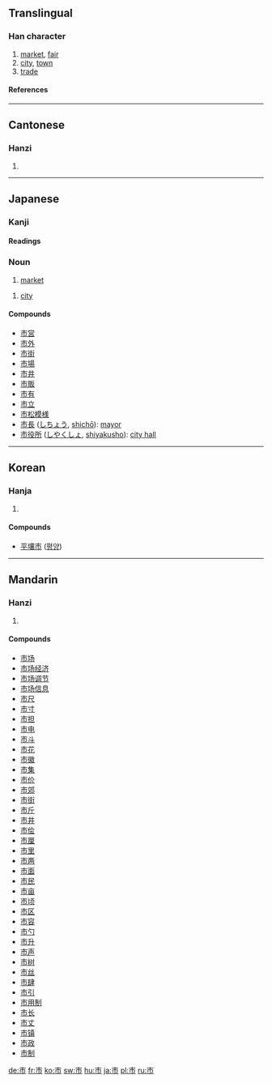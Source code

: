 ==Translingual==
===Han character===
{{Han char|rn=50|rad=巾|as=02|sn=5|four=0022<sub>7</sub>|canj=卜中月 (YLB)|ids=⿱[[亠]][[巾]]}}
# [[market]], [[fair]]
# [[city]], [[town]]
# [[trade]]

====References====
{{Han ref|kx=0328.030|dkj=08775|dj=0632.130|hdz=10729.050|uh=5E02|ud=24066|bh=A5AB|bd=42411}}

----
==Cantonese==
===Hanzi===
{{yue-hanzi|jyut=|y=si5}}
# {{defn|Cantonese}}
----

==Japanese==

===Kanji===
{{ja-kanji|grade=2|rs=巾02}}
====Readings====
{{ja-readings|on=[[し]] ([[shi]])|kun=[[いち]] ([[ichi]])}}

===Noun===
{{ja-noun|k|count=|hira=いち|kata=|rom=ichi|kanji=|kyu=|shin=|hidx=}}
# [[market]]
{{ja-noun|k|count=|hira=し|kata=|rom=shi|kanji=|kyu=|shin=|hidx=}}
# [[city]]

====Compounds====
*[[市営]]
*[[市外]]
*[[市街]]
*[[市場]]
*[[市井]]
*[[市販]]
*[[市有]]
*[[市立]]
*[[市松模様]]
*[[市長]] ([[しちょう]], [[shichō]]): [[mayor]]
*[[市役所]] ([[しやくしょ]], [[shiyakusho]]): [[city hall]]

----

==Korean==
===Hanja===
{{ko-hanja|hangeul=[[시]]|eumhun=저자|rv=si|mr=si}}
# {{defn|Korean}}

====Compounds====
* [[平壤市]] ([[평양]])

----
==Mandarin==
===Hanzi===
{{cmn-hanzi|pin=[[shì]] ([[shi4]])|wg=shih<sup>4</sup>}}
# {{defn|Mandarin}}

====Compounds====
*[[市场]]
*[[市场经济]]
*[[市场调节]]
*[[市场信息]]
*[[市尺]]
*[[市寸]]
*[[市担]]
*[[市电]]
*[[市斗]]
*[[市花]]
*[[市徽]]
*[[市集]]
*[[市价]]
*[[市郊]]
*[[市街]]
*[[市斤]]
*[[市井]]
*[[市侩]]
*[[市厘]]
*[[市里]]
*[[市两]]
*[[市面]]
*[[市民]]
*[[市亩]]
*[[市顷]]
*[[市区]]
*[[市容]]
*[[市勺]]
*[[市升]]
*[[市声]]
*[[市树]]
*[[市丝]]
*[[市肆]]
*[[市引]]
*[[市用制]]
*[[市长]]
*[[市丈]]
*[[市镇]]
*[[市政]]
*[[市制]]

[[de:市]]
[[fr:市]]
[[ko:市]]
[[sw:市]]
[[hu:市]]
[[ja:市]]
[[pl:市]]
[[ru:市]]